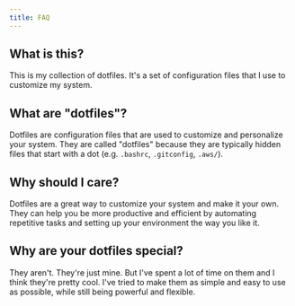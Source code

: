 ```yaml
---
title: FAQ
---
```


## What is this?

This is my collection of dotfiles. It's a set of configuration files that I use to customize my system.

## What are "dotfiles"?

Dotfiles are configuration files that are used to customize and personalize your system.
They are called "dotfiles" because they are typically hidden files that start with a dot
(e.g. `.bashrc`, `.gitconfig`, `.aws/`).

## Why should I care?

Dotfiles are a great way to customize your system and make it your own.
They can help you be more productive and efficient by automating repetitive tasks and
setting up your environment the way you like it.

## Why are your dotfiles special?

They aren't. They're just mine. But I've spent a lot of time on them and I think they're pretty cool.
I've tried to make them as simple and easy to use as possible, while still being powerful and flexible.

